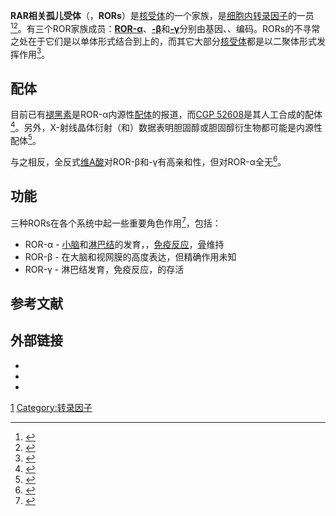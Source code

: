 {{protein | Name = [[RAR相关孤儿受体α|RAR相关孤儿受体α]] | caption = | image = | width = | HGNCid = 10258 | Symbol = RORA | AltSymbols = RZRA, ROR1, ROR2, ROR3, NR1F1 | EntrezGene = 6095 | OMIM = 600825 | RefSeq = NM_002943 | UniProt = P35398 | PDB = 1N83 | ECnumber = | Chromosome = 15 | Arm = q | Band = 21 | LocusSupplementaryData = -q22}}
{{protein | Name = [[RAR相关孤儿受体β|RAR相关孤儿受体β]] | caption = | image = | width = | HGNCid = 10259 | Symbol = RORB | AltSymbols = RZRB, NR1F2, ROR-BETA| EntrezGene = 6096 | OMIM = 601972 | RefSeq = NM_006914 | UniProt = Q92753 | PDB = 1NQ7 | ECnumber = | Chromosome = 9 | Arm = q | Band = 22 | LocusSupplementaryData = }}
{{protein | Name = [[RAR相关孤儿受体γ|RAR相关孤儿受体γ]] |caption = | image = | width = | HGNCid = 10260 | Symbol = RORC | AltSymbols = RZRG, RORG, NR1F3, TOR | EntrezGene = 6097 | OMIM = 602943 | RefSeq = NM_005060 | UniProt = P51449 | PDB = | ECnumber = | Chromosome = 1 | Arm = q | Band = 21 | LocusSupplementaryData = }}
{{Otheruses
|subject = 一種[[核受体|核受体]]
|other = 一种英文简称同为'''RORs'''的[[细胞表面受体|细胞表面受体]]
|受体酪氨酸激酶样孤儿受体
|disambig = 無
}}
'''RAR相关孤儿受体'''（{{lang-en|RAR-related orphan receptor}}，'''RORs'''）是[[核受体|核受体]]的一个家族，是[[细胞内|细胞内]][[转录因子|转录因子]]的一员<ref name="pmid7926749">{{cite journal | author = Giguère V, Tini M, Flock G, Ong E, Evans RM, Otulakowski G | title = Isoform-specific amino-terminal domains dictate DNA-binding properties of ROR alpha, a novel family of orphan hormone nuclear receptors | journal = Genes Dev. | volume = 8 | issue = 5 | pages = 538–53 | year = 1994 | pmid = 7926749 | doi = 10.1101/gad.8.5.538 }}</ref><ref name="pmid7811290">{{cite journal | author = Hirose T, Smith RJ, Jetten AM | title = ROR gamma: the third member of ROR/RZR orphan receptor subfamily that is highly expressed in skeletal muscle | journal = Biochem. Biophys. Res. Commun. | volume = 205 | issue = 3 | pages = 1976–83 | year = 1994 | pmid = 7811290 | doi = 10.1006/bbrc.1994.2902 }}</ref>。有三个ROR家族成员：'''[[RAR相关孤儿受体-α|ROR-α]]'''、'''[[RAR相关孤儿受体-β|-β]]'''和'''[[RAR相关孤儿受体-γ|-γ]]'''分别由基因{{gene|RORA}}、{{gene|RORB}}、{{gene|RORC}}编码。RORs的不寻常之处在于它们是以单体形式结合到{{le|激素反应元件|hormone response element}}上的，而其它大部分[[核受体|核受体]]都是以二聚体形式发挥作用<ref name="pmid11550795">{{cite journal | author = Jetten AM, Kurebayashi S, Ueda E | title = Progress in Nucleic Acid Research and Molecular Biology Volume 69 | journal = Prog. Nucleic Acid Res. Mol. Biol. | volume = 69 | issue = | pages = 205–47 | year = 2001 | pmid = 11550795 | doi = 10.1016/S0079-6603(01)69048-2 | chapter = The ROR nuclear orphan receptor subfamily: Critical regulators of multiple biological processes | series = Progress in Nucleic Acid Research and Molecular Biology | isbn = 978-0-12-540069-5 }}</ref>。

==配体==
目前已有[[褪黑素|褪黑素]]是ROR-α内源性[[配体_(生物化学)|配体]]的报道，而[[CGP_52608|CGP 52608]]是其人工合成的配体<ref name="pmid7885826">{{cite journal | author = Wiesenberg I, Missbach M, Kahlen JP, Schräder M, Carlberg C | title = Transcriptional activation of the nuclear receptor RZR alpha by the pineal gland hormone melatonin and identification of CGP 52608 as a synthetic ligand | journal = Nucleic Acids Res. | volume = 23 | issue = 3 | pages = 327–33 | year = 1995 | pmid = 7885826 | doi = 10.1093/nar/23.3.327 | pmc = 306679 }}</ref>。另外，X-射线晶体衍射（{{PDB|1n83}}和{{PDB2|1s0x}}）数据表明胆固醇或胆固醇衍生物都可能是内源性配体<ref name="pmid12467577">{{cite journal | author = Kallen JA, Schlaeppi JM, Bitsch F, Geisse S, Geiser M, Delhon I, Fournier B | title = X-ray structure of the hRORalpha LBD at 1.63 A: structural and functional data that cholesterol or a cholesterol derivative is the natural ligand of RORalpha | journal = Structure | volume = 10 | issue = 12 | pages = 1697–707 | pmid = 12467577 | doi = 10.1016/S0969-2126(02)00912-7 | url = http://linkinghub.elsevier.com/retrieve/pii/S0969212602009127 | date = December 2002 | access-date = 2013-12-01 | archive-date = 2019-02-17 | archive-url = https://web.archive.org/web/20190217162428/https://linkinghub.elsevier.com/retrieve/pii/S0969212602009127 | dead-url = no }}</ref>。

与之相反，全反式[[维A酸|维A酸]]对ROR-β和-γ有高亲和性，但对ROR-α全无<ref name="pmid12958591">{{cite journal | author = Stehlin-Gaon C, Willmann D, Zeyer D, Sanglier S, Van Dorsselaer A, Renaud JP, Moras D, Schüle R | title = All-trans retinoic acid is a ligand for the orphan nuclear receptor ROR beta | journal = Nat. Struct. Biol. | volume = 10 | issue = 10 | pages = 820–5 | year = 2003 | pmid = 12958591 | doi = 10.1038/nsb979 }}</ref>。

==功能==
三种RORs在各个系统中起一些重要角色作用<ref name="pmid15584888">{{cite journal | author = Jetten AM | title = Recent advances in the mechanisms of action and physiological functions of the retinoid-related orphan receptors (RORs) | journal = Current drug targets. Inflammation and allergy | volume = 3 | issue = 4 | pages = 395–412 | year = 2004 | pmid = 15584888 | doi = 10.2174/1568010042634497 | url = http://www.ingentaconnect.com/content/ben/cdtia/2004/00000003/00000004/art00007 | access-date = 2013-12-01 | archive-date = 2013-12-03 | archive-url = https://web.archive.org/web/20131203015117/http://www.ingentaconnect.com/content/ben/cdtia/2004/00000003/00000004/art00007 | dead-url = no }}</ref>，包括：
* ROR-α - [[小脑|小脑]]和[[淋巴结|淋巴结]]的发育，{{le|脂质代谢|lipid metabolism}}，[[免疫反应|免疫反应]]，[[骨|骨]]维持
* ROR-β - 在大脑和视网膜的高度表达，但精确作用未知
* ROR-γ - 淋巴结发育，免疫反应，{{le|TH17辅助细胞|T helper 17 cell}}的存活

== 参考文献 ==
{{Reflist|2}}

==外部链接==
* {{MeshName|RAR-related+orphan+receptor+A}}
* {{MeshName|RAR-related+orphan+receptor+B}}
* {{MeshName|RAR-related+orphan+receptor+C}}

{{Transcription factors|g2}}
[[Category:核受体|1]]
[[Category:转录因子|Category:转录因子]]